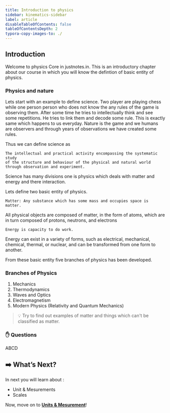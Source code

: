 ```yaml
---
title: Introduction to physics
sidebar: kinematics-sidebar
label: article
disableTableOfContents: false
tableOfContentsDepth: 2
typora-copy-images-to: ./
---
```


## Introduction

Welcome to physics Core in justnotes.in. This is an introductory chapter about our course in which you will know the defintion of basic entity of physics.

### Physics and nature

Lets start with an example to define science. Two player are playing chess while one person person who does not know the any rules of the game is observing them. After some time he tries to intellectually think and see some repetitions. He tries to link them and decode some rule. This is exactly same which happens to us everyday. Nature is the game and we humans are observers and through years of observations we have created some rules.

Thus we can define science as

```
The intellectual and practical activity encompassing the systematic study 
of the structure and behaviour of the physical and natural world
through observation and experiment.
```

Science has many divisions one is physics which deals with matter and energy and there interaction.

Lets define two basic entity of physics.

```
Matter: Any substance which has some mass and occupies space is matter.
```

All physical objects are composed of matter, in the form of atoms, which are in turn composed of protons, neutrons, and electrons

```
Energy is capacity to do work.
```
 Energy can exist in a variety of forms, such as electrical, mechanical, chemical, thermal, or nuclear, and can be transformed from one form to another.

From these basic entity five branches of physics has been developed.

### Branches of Physics

1. Mechanics
2. Thermodynamics
3. Waves and Optics
4. Electromagnetism
5. Modern Physics (Relativity and Quantum Mechanics)

> 💡 Try to find out examples of matter and things which can't be classified as matter.


### ✋ Questions
ABCD

## ➡️ What’s Next?

In next you will learn about :

- Unit & Mesurements
- Scales

Now, move on to [**Units & Mesurement**](/tutorial/part-two/)!
